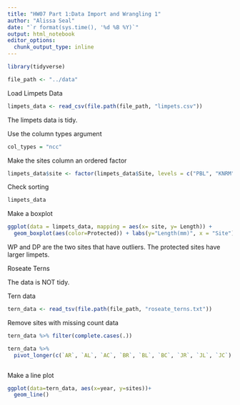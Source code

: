 ```yaml
---
title: "HW07 Part 1:Data Import and Wrangling 1"
author: "Alissa Seal"
date: "`r format(sys.time(), '%d %B %Y)`"
output: html_notebook
editor_options: 
  chunk_output_type: inline
---
```


```r
library(tidyverse)
```

```r
file_path <- "../data" 
```

Load Limpets Data

```r
limpets_data <- read_csv(file.path(file_path, "limpets.csv"))
```
The limpets data is tidy. 

Use the column types argument

```r
col_types = "ncc"
```

Make the sites column an ordered factor

```r
limpets_data$site <- factor(limpets_data$Site, levels = c("PBL", "KNRM", "VBG", "WP", "PF", "DP", "SIO", "CTZ1", "CTZ2", "CNM"))
```

Check sorting

```r
limpets_data
```

Make a boxplot
```r
ggplot(data = limpets_data, mapping = aes(x= site, y= Length)) +
  geom_boxplot(aes(color=Protected)) + labs(y="Length(mm)", x = "Site")
```

WP and DP are the two sites that have outliers. The protected sites have larger limpets. 


Roseate Terns

The data is NOT  tidy. 

Tern data

```r
tern_data <- read_tsv(file.path(file_path, "roseate_terns.txt"))
```
Remove sites with missing count data

```r
tern_data %>% filter(complete.cases(.))
```

```r
tern_data %>% 
  pivot_longer(c(`AR`, `AL`, `AC`, `BR`, `BL`, `BC`, `JR`, `JL`, `JC`), names_to = "sites")
```

```r

```





Make a line plot

```r
ggplot(data=tern_data, aes(x=year, y=sites))+
  geom_line()
```





















